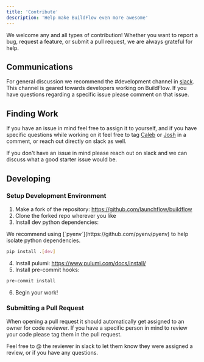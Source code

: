 ```yaml
---
title: 'Contribute'
description: 'Help make BuildFlow even more awesome'
---
```


We welcome any and all types of contribution! Whether you want to report a bug, request a feature, or submit a pull request, we are always grateful for help.

## Communications

For general discussion we recommend the \#development channel in [slack](https://join.slack.com/t/launchflowusers/shared_invite/zt-280e6a5ck-zfCrKbqw5w89L~0Xl55G4w). This channel is geared towards developers working on BuildFlow. If you have questions regarding a specific issue please comment on that issue.

## Finding Work

If you have an issue in mind feel free to assign it to yourself, and if you have specific questions while working on it feel free to tag [Caleb](https://github.com/boetro) or [Josh](https://github.com/JoshTanke) in a comment, or reach out directly on slack as well.

If you don't have an issue in mind please reach out on slack and we can discuss what a good starter issue would be.

## Developing

### Setup Development Environment
1. Make a fork of the repository: https://github.com/launchflow/buildflow
2. Clone the forked repo wherever you like
3. Install dev python dependencies:

<Tip>
    We recommend using [`pyenv`](https://github.com/pyenv/pyenv) to help isolate python dependencies.
</Tip>

```bash
pip install .[dev]
```

4. Install pulumi: https://www.pulumi.com/docs/install/
5. Install pre-commit hooks:

```bash
pre-commit install
```

6. Begin your work!

### Submitting a Pull Request

When opening a pull request it should automatically get assigned to an owner for code reviewer. If you have a specific person in mind to review your code please tag them in the pull request.

Feel free to @ the reviewer in slack to let them know they were assigned a review, or if you have any questions.
